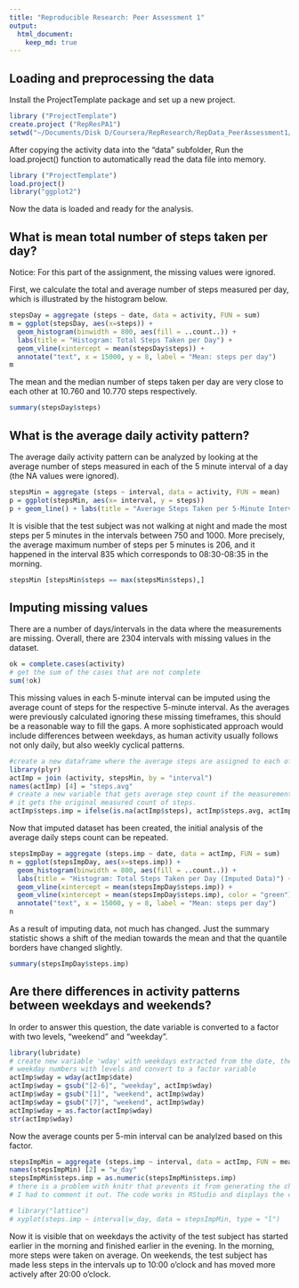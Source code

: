 ```yaml
---
title: "Reproducible Research: Peer Assessment 1"
output: 
  html_document:
    keep_md: true
---
```



## Loading and preprocessing the data
Install the ProjectTemplate package and set up a new project.

```r
library ("ProjectTemplate")
create.project ("RepResPA1")
setwd("~/Documents/Disk D/Coursera/RepResearch/RepData_PeerAssessment1/RepResPA1")
``` 

After copying the activity data into the "data" subfolder, 
Run the load.project() function to automatically read the data file into memory.
```r
library ("ProjectTemplate")
load.project()
library("ggplot2")
``` 

Now the data is loaded and ready for the analysis.

## What is mean total number of steps taken per day?

Notice: For this part of the assignment, the missing values were ignored.

First, we calculate the total and average number of steps measured per day, which is illustrated by the histogram below.

```r
stepsDay = aggregate (steps ~ date, data = activity, FUN = sum)
m = ggplot(stepsDay, aes(x=steps)) +
  geom_histogram(binwidth = 800, aes(fill = ..count..)) + 
  labs(title = "Histogram: Total Steps Taken per Day") + 
  geom_vline(xintercept = mean(stepsDay$steps)) + 
  annotate("text", x = 15000, y = 8, label = "Mean: steps per day")
m
``` 

The mean and the median number of steps taken per day are very close to each other at 10.760 and 10.770 steps respectively.

```r
summary(stepsDay$steps)
``` 


## What is the average daily activity pattern?

The average daily activity pattern can be analyzed by looking at the average number of steps measured in each of the 5 minute interval of a day (the NA values were ignored).

```r
stepsMin = aggregate (steps ~ interval, data = activity, FUN = mean)
p = ggplot(stepsMin, aes(x= interval, y = steps))
p + geom_line() + labs(title = "Average Steps Taken per 5-Minute Interval of a Day") + geom_vline(xintercept = 835, colour = "red") + annotate("text", x = 1200, y = 200, label = "On average, the maximum steps are made at 08:30-08:35")
``` 

It is visible that the test subject was not walking at night and made the most steps per 5 minutes in the intervals between 750 and 1000. More precisely, the average maximum number of steps per 5 minutes is 206, and it happened in the interval 835 which corresponds to 08:30-08:35 in the morning.

```r
stepsMin [stepsMin$steps == max(stepsMin$steps),]
``` 

## Imputing missing values

There are a number of days/intervals in the data where the measurements are missing. 
Overall, there are 2304 intervals with missing values in the dataset.
```r
ok = complete.cases(activity)
# get the sum of the cases that are not complete
sum(!ok)
``` 

This missing values in each 5-minute interval can be imputed using the average count of steps for the respective 5-minute interval. As the averages were previously calculated ignoring these missing timeframes, this should be a reasonable way to fill the gaps. A more sophisticated approach would include differences between weekdays, as human activity usually follows not only daily, but also weekly cyclical patterns.

```r
#create a new dataframe where the average steps are assigned to each of the 5-min intervals in the colum steps.avg
library(plyr)
actImp = join (activity, stepsMin, by = "interval")
names(actImp) [4] = "steps.avg"
# create a new variable that gets average step count if the measurement is NA, otherwise
# it gets the original measured count of steps.
actImp$steps.imp = ifelse(is.na(actImp$steps), actImp$steps.avg, actImp$steps)
``` 

Now that imputed dataset has been created, the initial analysis of the average daily steps count can be repeated.

```r
stepsImpDay = aggregate (steps.imp ~ date, data = actImp, FUN = sum)
n = ggplot(stepsImpDay, aes(x=steps.imp)) +
  geom_histogram(binwidth = 800, aes(fill = ..count..)) + 
  labs(title = "Histogram: Total Steps Taken per Day (Imputed Data)") + 
  geom_vline(xintercept = mean(stepsImpDay$steps.imp)) + 
  geom_vline(xintercept = mean(stepsImpDay$steps.imp), color = "green") + 
  annotate("text", x = 15000, y = 8, label = "Mean: steps per day")
n
``` 
  
  As a result of imputing data, not much has changed. Just the summary statistic shows a shift of the median towards the mean and that the quantile borders have changed slightly.

```r
summary(stepsImpDay$steps.imp)
``` 

## Are there differences in activity patterns between weekdays and weekends?

In order to answer this question, the date variable is converted to a factor with two levels, "weekend" and "weekday".
```r
library(lubridate)
# create new variable 'wday' with weekdays extracted from the date, then replace the 
# weekday numbers with levels and convert to a factor variable
actImp$wday = wday(actImp$date)
actImp$wday = gsub("[2-6]", "weekday", actImp$wday)
actImp$wday = gsub("[1]", "weekend", actImp$wday)
actImp$wday = gsub("[7]", "weekend", actImp$wday)
actImp$wday = as.factor(actImp$wday)
str(actImp$wday)
``` 

Now the average counts per 5-min interval can be analylzed based on this factor.

```r
stepsImpMin = aggregate (steps.imp ~ interval, data = actImp, FUN = mean)
names(stepsImpMin) [2] = "w_day"
stepsImpMin$steps.imp = as.numeric(stepsImpMin$steps.imp)
# there is a problem with knitr that prevents it from generating the chart so 
# I had to comment it out. The code works in RStudio and displays the chart.

# library("lattice")
# xyplot(steps.imp ~ interval|w_day, data = stepsImpMin, type = "l")

```
Now it is visible that on weekdays the activity of the test subject has started earlier in the morning and finished earlier in the evening. In the morning, more steps were taken on average. On weekends, the test subject has made less steps in the intervals up to 10:00 o'clock and has moved more actively after 20:00 o'clock.